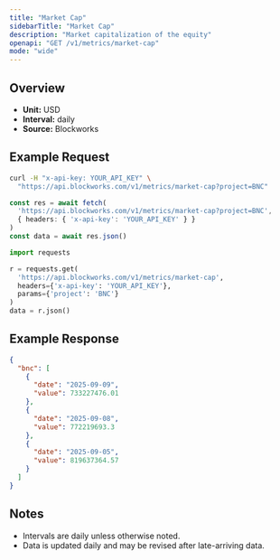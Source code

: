 ```yaml
---
title: "Market Cap"
sidebarTitle: "Market Cap"
description: "Market capitalization of the equity"
openapi: "GET /v1/metrics/market-cap"
mode: "wide"
---
```


## Overview

- **Unit:** USD
- **Interval:** daily
- **Source:** Blockworks

## Example Request

<CodeGroup>

```bash cURL
curl -H "x-api-key: YOUR_API_KEY" \
  "https://api.blockworks.com/v1/metrics/market-cap?project=BNC"
```

```typescript TypeScript
const res = await fetch(
  'https://api.blockworks.com/v1/metrics/market-cap?project=BNC',
  { headers: { 'x-api-key': 'YOUR_API_KEY' } }
)
const data = await res.json()
```

```python Python
import requests

r = requests.get(
  'https://api.blockworks.com/v1/metrics/market-cap',
  headers={'x-api-key': 'YOUR_API_KEY'},
  params={'project': 'BNC'}
)
data = r.json()
```

</CodeGroup>

## Example Response

```json
{
  "bnc": [
    {
      "date": "2025-09-09",
      "value": 733227476.01
    },
    {
      "date": "2025-09-08",
      "value": 772219693.3
    },
    {
      "date": "2025-09-05",
      "value": 819637364.57
    }
  ]
}
```

## Notes
- Intervals are daily unless otherwise noted.
- Data is updated daily and may be revised after late-arriving data.